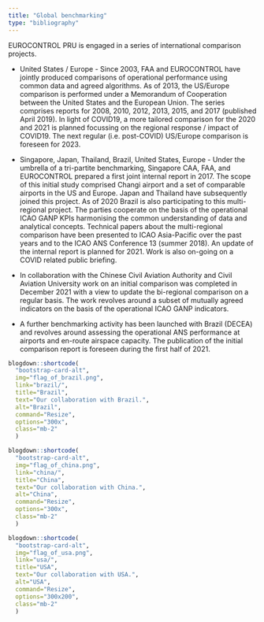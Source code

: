 ```yaml
---
title: "Global benchmarking"
type: "bibliography"
---
```


EUROCONTROL PRU is engaged in a series of international comparison projects. 

*	United States / Europe - Since 2003, FAA and EUROCONTROL have jointly produced comparisons of operational performance using common data and agreed algorithms. As of 2013, the US/Europe comparison is performed under a Memorandum of Cooperation between the United States and the European Union. The series comprises reports for 2008, 2010, 2012, 2013, 2015, and 2017 (published April 2019). In light of COVID19, a more tailored comparison for the 2020 and 2021 is planned focussing on the regional response / impact of COVID19. The next regular (i.e. post-COVID) US/Europe comparison is foreseen for 2023.

*	Singapore, Japan, Thailand, Brazil, United States, Europe - Under the umbrella of a tri-partite benchmarking, Singapore CAA, FAA, and EUROCONTROL prepared a first joint internal report in 2017. The scope of this initial study comprised Changi airport and a set of comparable airports in the US and Europe. Japan and Thailand have subsequently joined this project. As of 2020 Brazil is also participating to this multi-regional project. The parties cooperate on the basis of the operational ICAO GANP KPIs harmonising the common understanding of data and analytical concepts. Technical papers about the multi-regional comparison have been presented to ICAO Asia-Pacific over the past years and to the ICAO ANS Conference 13 (summer 2018). An update of the internal report is planned for 2021. Work is also on-going on a COVID related public briefing.  

*	In collaboration with the Chinese Civil Aviation Authority and Civil Aviation University work on an initial comparison was completed in December 2021 with a view to update the bi-regional comparison on a regular basis. The work revolves around a subset of mutually agreed indicators on the basis of the operational ICAO GANP indicators.

*	A further benchmarking activity has been launched with Brazil (DECEA) and revolves around assessing the operational ANS performance at airports and en-route airspace capacity. The publication of the initial comparison report is foreseen during the first half of 2021.

<div class="col-sm-6">
<div class="container">
<div class="row">
<div class="card-deck">

```r
blogdown::shortcode(
  "bootstrap-card-alt",
  img="flag_of_brazil.png",
  link="brazil/",
  title="Brazil",
  text="Our collaboration with Brazil.", 
  alt="Brazil", 
  command="Resize", 
  options="300x", 
  class="mb-2"
  )
```

```r
blogdown::shortcode(
  "bootstrap-card-alt",
  img="flag_of_china.png",
  link="china/",
  title="China",
  text="Our collaboration with China.", 
  alt="China", 
  command="Resize", 
  options="300x", 
  class="mb-2"
  )
```

```r
blogdown::shortcode(
  "bootstrap-card-alt",
  img="flag_of_usa.png",
  link="usa/",
  title="USA",
  text="Our collaboration with USA.", 
  alt="USA", 
  command="Resize", 
  options="300x200", 
  class="mb-2"
  )
```


</div>
</div>
</div>

